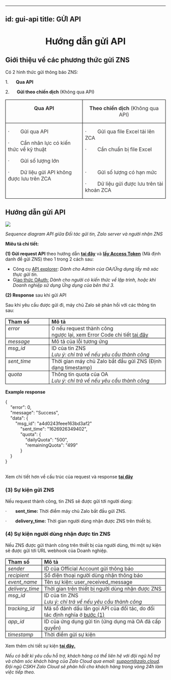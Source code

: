 
---
id: gui-api
title: GỬI API
---

# <p align="center">Hướng dẫn gửi API</p>

**Giới thiệu về các phương thức gửi ZNS** 
------------------------------------------

Có 2 hình thức gửi thông báo ZNS: 

1.      **Qua API** 

2.      **Gửi theo chiến dịch** (Không qua API)

<table style=";"><tbody><tr><td style="border:1.0pt solid black;height:15.0pt;padding:0in 5.4pt;vertical-align:top;width:225.75pt;"><p style="text-align:center;"><span style="color:#323130;"><strong>Qua API</strong></span></p></td><td style="border-bottom-style:solid;border-color:black;border-left-style:none;border-right-style:solid;border-top-style:solid;border-width:1.0pt;height:15.0pt;padding:0in 5.4pt;vertical-align:top;width:231.1pt;"><p style="text-align:center;"><span style="color:#323130;"><strong>Theo chiến dịch&nbsp;</strong>(Không qua API)</span></p></td></tr><tr><td style="border-bottom-style:solid;border-color:black;border-left-style:solid;border-right-style:solid;border-top-style:none;border-width:1.0pt;height:136.5pt;padding:0in 5.4pt;vertical-align:top;width:225.75pt;"><p><span style="color:#323130;">·&nbsp;&nbsp;&nbsp;&nbsp;&nbsp;&nbsp; &nbsp;Gửi qua API</span></p><p><span style="color:#323130;">·&nbsp;&nbsp;&nbsp;&nbsp;&nbsp;&nbsp; &nbsp;Cần nhân lực có kiến thức về kỹ thuật&nbsp;</span></p><p><span style="color:#323130;">·&nbsp;&nbsp;&nbsp;&nbsp;&nbsp;&nbsp; &nbsp;Gửi số lượng lớn&nbsp;</span></p><p><span style="color:#323130;">·&nbsp;&nbsp;&nbsp;&nbsp;&nbsp;&nbsp; &nbsp;Dữ liệu gửi API không được lưu trên ZCA</span></p></td><td style="border-bottom:1.0pt solid black;border-left-style:none;border-right:1.0pt solid black;border-top-style:none;height:136.5pt;padding:0in 5.4pt;vertical-align:top;width:231.1pt;"><p><span style="color:#323130;">·&nbsp;&nbsp;&nbsp;&nbsp;&nbsp;&nbsp; &nbsp;Gửi qua file Excel tải lên ZCA</span></p><p><span style="color:#323130;">·&nbsp;&nbsp;&nbsp;&nbsp;&nbsp;&nbsp; &nbsp;Cần chuẩn bị file Excel&nbsp;</span></p><p style="margin-left:.5in;"><span style="color:#323130;">&nbsp;</span></p><p><span style="color:#323130;">·&nbsp;&nbsp;&nbsp;&nbsp;&nbsp;&nbsp; &nbsp;Gửi số lượng có hạn mức</span></p><p><span style="color:#323130;">·&nbsp;&nbsp;&nbsp;&nbsp;&nbsp;&nbsp; &nbsp;Dữ liệu gửi được lưu trên tài khoản ZCA</span></p></td></tr></tbody></table>

**Hướng dẫn gửi API**
---------------------

![](https://stc-oa.zdn.vn/uploads/046b14d8a00bee14b617f6dc541a2bd0.png)

_Sequence diagram API giữa Đối tác gửi tin, Zalo server và người nhận ZNS_

**Miêu tả chi tiết:**

**(1) Gửi request API** theo hướng dẫn [**tại đây**](https://developers.zalo.me/docs/zalo-notification-service/gui-tin-zns/gui-zns) và [**lấy Access Token**](https://stc-developers.zdn.vn/docs/v2/official-account/bat-dau/xac-thuc-va-uy-quyen-cho-ung-dung-new) (Mã định danh để gửi ZNS) theo 1 trong 2 cách sau:

*   Công cụ [API explorer](https://developers.zalo.me/docs/api/official-account-api/xac-thuc-va-uy-quyen/cach-2-xac-thuc-voi-cong-cu-api-explorer/phuong-thuc-lay-oa-access-token-su-dung-cong-cu-api-explorer-post-5004): _Dành cho Admin của OA/Ứng dụng lấy mã xác thực gửi tin._
*   G[iao thức OAuth:](https://developers.zalo.me/docs/api/official-account-api/xac-thuc-va-uy-quyen/cach-1-xac-thuc-voi-giao-thuc-oauth/yeu-cau-cap-moi-oa-access-token-post-4307) _Dành cho người có kiến thức về lập trình, hoặc khi Doanh nghiệp sử dụng Ứng dụng của bên thứ 3._

**(2) Response** sau khi gửi API

Sau khi yêu cầu được gửi đi, máy chủ Zalo sẽ phản hồi với các thông tin sau:

<table style=";"><tbody><tr><td style="border:1.0pt solid black;height:15.0pt;padding:0in 5.4pt;vertical-align:top;width:103.5pt;"><span style="color:#262626;"><strong>Tham số</strong></span></td><td style="border-bottom-style:solid;border-color:black;border-left-style:none;border-right-style:solid;border-top-style:solid;border-width:1.0pt;height:15.0pt;padding:0in 5.4pt;vertical-align:top;width:328.0pt;"><span style="color:#262626;"><strong>Mô tả</strong></span></td></tr><tr><td style="border-bottom-style:solid;border-color:black;border-left-style:solid;border-right-style:solid;border-top-style:none;border-width:1.0pt;height:15.0pt;padding:0in 5.4pt;vertical-align:top;width:103.5pt;"><span style="color:#262626;"><i>error</i></span></td><td style="border-bottom:1.0pt solid black;border-left-style:none;border-right:1.0pt solid black;border-top-style:none;height:15.0pt;padding:0in 5.4pt;vertical-align:top;width:328.0pt;"><span style="color:#262626;">0 nếu request thành công</span><br><span style="color:#262626;">ngược lại, xem Error Code chi tiết&nbsp;</span><a target="_blank" rel="noopener noreferrer" href="https://developers.zalo.me/docs/api/zalo-notification-service-api/phu-luc/bang-ma-loi-post-5233"><span style="color:#262626;">tại đây</span></a></td></tr><tr><td style="border-bottom-style:solid;border-color:black;border-left-style:solid;border-right-style:solid;border-top-style:none;border-width:1.0pt;height:15.0pt;padding:0in 5.4pt;vertical-align:top;width:103.5pt;"><span style="color:#262626;"><i>message</i></span></td><td style="border-bottom:1.0pt solid black;border-left-style:none;border-right:1.0pt solid black;border-top-style:none;height:15.0pt;padding:0in 5.4pt;vertical-align:top;width:328.0pt;"><span style="color:#262626;">Mô tả của lỗi tương ứng</span></td></tr><tr><td style="border-bottom-style:solid;border-color:black;border-left-style:solid;border-right-style:solid;border-top-style:none;border-width:1.0pt;height:15.0pt;padding:0in 5.4pt;vertical-align:top;width:103.5pt;"><span style="color:#262626;"><i>msg_id</i></span></td><td style="border-bottom:1.0pt solid black;border-left-style:none;border-right:1.0pt solid black;border-top-style:none;height:15.0pt;padding:0in 5.4pt;vertical-align:top;width:328.0pt;"><span style="color:#262626;">ID của tin ZNS</span><br><span style="color:#262626;"><i>Lưu ý: chỉ trả về nếu yêu cầu thành công</i></span></td></tr><tr><td style="border-bottom-style:solid;border-color:black;border-left-style:solid;border-right-style:solid;border-top-style:none;border-width:1.0pt;height:15.0pt;padding:0in 5.4pt;vertical-align:top;width:103.5pt;"><span style="color:#262626;"><i>sent_time</i></span></td><td style="border-bottom:1.0pt solid black;border-left-style:none;border-right:1.0pt solid black;border-top-style:none;height:15.0pt;padding:0in 5.4pt;vertical-align:top;width:328.0pt;"><span style="color:#262626;">Thời gian máy chủ Zalo bắt đầu gửi ZNS (Định dạng timestamp)</span></td></tr><tr><td style="border-bottom-style:solid;border-color:black;border-left-style:solid;border-right-style:solid;border-top-style:none;border-width:1.0pt;height:15.0pt;padding:0in 5.4pt;vertical-align:top;width:103.5pt;"><span style="color:#262626;"><i>quota</i></span></td><td style="border-bottom:1.0pt solid black;border-left-style:none;border-right:1.0pt solid black;border-top-style:none;height:15.0pt;padding:0in 5.4pt;vertical-align:top;width:328.0pt;"><span style="color:#262626;">Thông tin quota của OA</span><br><span style="color:#262626;"><i>Lưu ý: chỉ trả về nếu yêu cầu thành công</i></span></td></tr></tbody></table>

**Example response**

{  
    "error": 0,  
    "message": "Success",  
    "data": {  
        "msg\_id": "a4d0243feee163bd3af2"  
            "sent\_time": "1626926349402",  
            "quota": {  
                "dailyQuota": "500",  
                "remainingQuota": "499"  
            }  
    }  
}  
 

Xem chi tiết hơn về cấu trúc của request và response [**tại đây**](https://developers.zalo.me/docs/api/zalo-notification-service-api/gui-zns/gui-zns-post-5208)

### **(3) Sự kiện gửi ZNS** [](https://zalo.cloud/zns/guidelines/zns-api#3-s%E1%BB%B1-ki%E1%BB%87n-g%E1%BB%ADi-zns)

Nếu request thành công, tin ZNS sẽ được gửi tới người dùng:

·       **sent\_time:** Thời điểm máy chủ Zalo bắt đầu gửi ZNS.

·       **delivery\_time:** Thời gian người dùng nhận được ZNS trên thiết bị.

### **(4) Sự kiện người dùng nhận được tin ZNS** [](https://zalo.cloud/zns/guidelines/zns-api#4-s%E1%BB%B1-ki%E1%BB%87n-ng%C6%B0%E1%BB%9Di-d%C3%B9ng-nh%E1%BA%ADn-%C4%91%C6%B0%E1%BB%A3c-tin-zns)

Nếu ZNS được gửi thành công trên thiết bị của người dùng, thì một sự kiện sẽ được gửi tới URL webhook của Doanh nghiệp.

<table><tbody><tr><td style="border:1.0pt solid black;height:15.0pt;padding:0in 5.4pt;vertical-align:top;width:72.8pt;"><span style="color:#262626;"><strong>Tham số</strong></span></td><td style="border-bottom-style:solid;border-color:black;border-left-style:none;border-right-style:solid;border-top-style:solid;border-width:1.0pt;height:15.0pt;padding:0in 5.4pt;vertical-align:top;width:377.95pt;"><span style="color:#262626;"><strong>Mô tả</strong></span></td></tr><tr><td style="border-bottom-style:solid;border-color:black;border-left-style:solid;border-right-style:solid;border-top-style:none;border-width:1.0pt;height:15.0pt;padding:0in 5.4pt;vertical-align:top;width:72.8pt;"><span style="color:#262626;"><i>sender</i></span></td><td style="border-bottom:1.0pt solid black;border-left-style:none;border-right:1.0pt solid black;border-top-style:none;height:15.0pt;padding:0in 5.4pt;vertical-align:top;width:377.95pt;"><span style="color:#262626;">ID của Official Account gửi thông báo</span></td></tr><tr><td style="border-bottom-style:solid;border-color:black;border-left-style:solid;border-right-style:solid;border-top-style:none;border-width:1.0pt;height:15.0pt;padding:0in 5.4pt;vertical-align:top;width:72.8pt;"><span style="color:#262626;"><i>recipient</i></span></td><td style="border-bottom:1.0pt solid black;border-left-style:none;border-right:1.0pt solid black;border-top-style:none;height:15.0pt;padding:0in 5.4pt;vertical-align:top;width:377.95pt;"><span style="color:#262626;">Số điện thoại người dùng nhận thông báo</span></td></tr><tr><td style="border-bottom-style:solid;border-color:black;border-left-style:solid;border-right-style:solid;border-top-style:none;border-width:1.0pt;height:15.0pt;padding:0in 5.4pt;vertical-align:top;width:72.8pt;"><span style="color:#262626;"><i>event_name</i></span></td><td style="border-bottom:1.0pt solid black;border-left-style:none;border-right:1.0pt solid black;border-top-style:none;height:15.0pt;padding:0in 5.4pt;vertical-align:top;width:377.95pt;"><span style="color:#262626;">Tên sự kiện: user_received_message</span></td></tr><tr><td style="border-bottom-style:solid;border-color:black;border-left-style:solid;border-right-style:solid;border-top-style:none;border-width:1.0pt;height:15.0pt;padding:0in 5.4pt;vertical-align:top;width:72.8pt;"><span style="color:#262626;"><i>delivery_time</i></span></td><td style="border-bottom:1.0pt solid black;border-left-style:none;border-right:1.0pt solid black;border-top-style:none;height:15.0pt;padding:0in 5.4pt;vertical-align:top;width:377.95pt;"><span style="color:#262626;">Thời gian trên thiết bị người dùng nhận được ZNS</span></td></tr><tr><td style="border-bottom-style:solid;border-color:black;border-left-style:solid;border-right-style:solid;border-top-style:none;border-width:1.0pt;height:15.0pt;padding:0in 5.4pt;vertical-align:top;width:72.8pt;"><span style="color:#262626;"><i>msg_id</i></span></td><td style="border-bottom:1.0pt solid black;border-left-style:none;border-right:1.0pt solid black;border-top-style:none;height:15.0pt;padding:0in 5.4pt;vertical-align:top;width:377.95pt;"><span style="color:#262626;">ID của tin ZNS</span><br><span style="color:#262626;"><i>Lưu ý: chỉ trả về nếu yêu cầu thành công</i></span></td></tr><tr><td style="border-bottom-style:solid;border-color:black;border-left-style:solid;border-right-style:solid;border-top-style:none;border-width:1.0pt;height:15.0pt;padding:0in 5.4pt;vertical-align:top;width:72.8pt;"><span style="color:#262626;"><i>tracking_id</i></span></td><td style="border-bottom:1.0pt solid black;border-left-style:none;border-right:1.0pt solid black;border-top-style:none;height:15.0pt;padding:0in 5.4pt;vertical-align:top;width:377.95pt;"><span style="color:#262626;">Mã số đánh dấu lần gọi API của đối tác, do đối tác định nghĩa ở <u>bước (1)</u></span></td></tr><tr><td style="border-bottom-style:solid;border-color:black;border-left-style:solid;border-right-style:solid;border-top-style:none;border-width:1.0pt;height:15.0pt;padding:0in 5.4pt;vertical-align:top;width:72.8pt;"><span style="color:#262626;"><i>app_id</i></span></td><td style="border-bottom:1.0pt solid black;border-left-style:none;border-right:1.0pt solid black;border-top-style:none;height:15.0pt;padding:0in 5.4pt;vertical-align:top;width:377.95pt;"><span style="color:#262626;">ID của ứng dụng gửi tin (ứng dụng mà OA đã cấp quyền)</span></td></tr><tr><td style="border-bottom-style:solid;border-color:black;border-left-style:solid;border-right-style:solid;border-top-style:none;border-width:1.0pt;height:15.0pt;padding:0in 5.4pt;vertical-align:top;width:72.8pt;"><span style="color:#262626;"><i>timestamp</i></span></td><td style="border-bottom:1.0pt solid black;border-left-style:none;border-right:1.0pt solid black;border-top-style:none;height:15.0pt;padding:0in 5.4pt;vertical-align:top;width:377.95pt;"><span style="color:#262626;">Thời điểm gửi sự kiện</span></td></tr></tbody></table>

Xem thêm chi tiết sự kiện [**tại đây.**](https://developers.zalo.me/docs/api/zalo-notification-service-api/webhook/su-kien-nguoi-dung-nhan-thong-bao-zns-post-5235)

_Nếu có bất kì yêu cầu hỗ trợ, khách hàng có thể liên hệ với đội ngũ hỗ trợ và chăm sóc khách hàng của Zalo Cloud qua email:_ [_support@zalo.cloud_](mailto:support@zalo.cloud)_. Đội ngũ CSKH Zalo Cloud sẽ phản hồi cho khách hàng trong vòng 24h làm việc tiếp theo._
